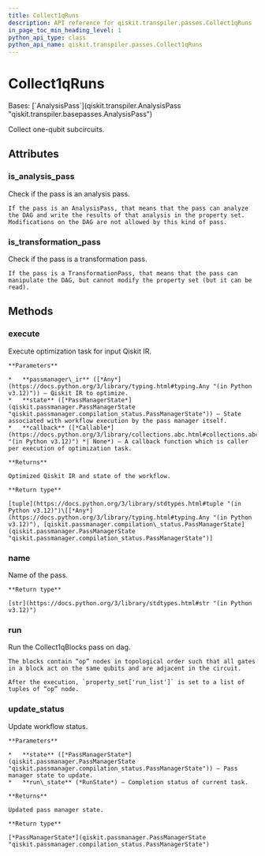 ```yaml
---
title: Collect1qRuns
description: API reference for qiskit.transpiler.passes.Collect1qRuns
in_page_toc_min_heading_level: 1
python_api_type: class
python_api_name: qiskit.transpiler.passes.Collect1qRuns
---
```


# Collect1qRuns

<Class id="qiskit.transpiler.passes.Collect1qRuns" isDedicatedPage={true} github="https://github.com/Qiskit/qiskit/tree/stable/1.1/qiskit/transpiler/passes/optimization/collect_1q_runs.py#L18-L31" signature="qiskit.transpiler.passes.Collect1qRuns(*\*args*, *\*\*kwargs*)" modifiers="class">
  Bases: [`AnalysisPass`](qiskit.transpiler.AnalysisPass "qiskit.transpiler.basepasses.AnalysisPass")

  Collect one-qubit subcircuits.

  ## Attributes

  ### is\_analysis\_pass

  <Attribute id="qiskit.transpiler.passes.Collect1qRuns.is_analysis_pass">
    Check if the pass is an analysis pass.

    If the pass is an AnalysisPass, that means that the pass can analyze the DAG and write the results of that analysis in the property set. Modifications on the DAG are not allowed by this kind of pass.
  </Attribute>

  ### is\_transformation\_pass

  <Attribute id="qiskit.transpiler.passes.Collect1qRuns.is_transformation_pass">
    Check if the pass is a transformation pass.

    If the pass is a TransformationPass, that means that the pass can manipulate the DAG, but cannot modify the property set (but it can be read).
  </Attribute>

  ## Methods

  ### execute

  <Function id="qiskit.transpiler.passes.Collect1qRuns.execute" github="https://github.com/Qiskit/qiskit/tree/stable/1.1/qiskit/passmanager/base_tasks.py#L72-L118" signature="execute(*passmanager\_ir*, *state*, *callback=None*)">
    Execute optimization task for input Qiskit IR.

    **Parameters**

    *   **passmanager\_ir** ([*Any*](https://docs.python.org/3/library/typing.html#typing.Any "(in Python v3.12)")) – Qiskit IR to optimize.
    *   **state** ([*PassManagerState*](qiskit.passmanager.PassManagerState "qiskit.passmanager.compilation_status.PassManagerState")) – State associated with workflow execution by the pass manager itself.
    *   **callback** ([*Callable*](https://docs.python.org/3/library/collections.abc.html#collections.abc.Callable "(in Python v3.12)") *| None*) – A callback function which is caller per execution of optimization task.

    **Returns**

    Optimized Qiskit IR and state of the workflow.

    **Return type**

    [tuple](https://docs.python.org/3/library/stdtypes.html#tuple "(in Python v3.12)")\[[*Any*](https://docs.python.org/3/library/typing.html#typing.Any "(in Python v3.12)"), [qiskit.passmanager.compilation\_status.PassManagerState](qiskit.passmanager.PassManagerState "qiskit.passmanager.compilation_status.PassManagerState")]
  </Function>

  ### name

  <Function id="qiskit.transpiler.passes.Collect1qRuns.name" github="https://github.com/Qiskit/qiskit/tree/stable/1.1/qiskit/passmanager/base_tasks.py#L68-L70" signature="name()">
    Name of the pass.

    **Return type**

    [str](https://docs.python.org/3/library/stdtypes.html#str "(in Python v3.12)")
  </Function>

  ### run

  <Function id="qiskit.transpiler.passes.Collect1qRuns.run" github="https://github.com/Qiskit/qiskit/tree/stable/1.1/qiskit/transpiler/passes/optimization/collect_1q_runs.py#L21-L31" signature="run(*dag*)">
    Run the Collect1qBlocks pass on dag.

    The blocks contain “op” nodes in topological order such that all gates in a block act on the same qubits and are adjacent in the circuit.

    After the execution, `property_set['run_list']` is set to a list of tuples of “op” node.
  </Function>

  ### update\_status

  <Function id="qiskit.transpiler.passes.Collect1qRuns.update_status" github="https://github.com/Qiskit/qiskit/tree/stable/1.1/qiskit/passmanager/base_tasks.py#L120-L138" signature="update\_status(*state*, *run\_state*)">
    Update workflow status.

    **Parameters**

    *   **state** ([*PassManagerState*](qiskit.passmanager.PassManagerState "qiskit.passmanager.compilation_status.PassManagerState")) – Pass manager state to update.
    *   **run\_state** (*RunState*) – Completion status of current task.

    **Returns**

    Updated pass manager state.

    **Return type**

    [*PassManagerState*](qiskit.passmanager.PassManagerState "qiskit.passmanager.compilation_status.PassManagerState")
  </Function>
</Class>

